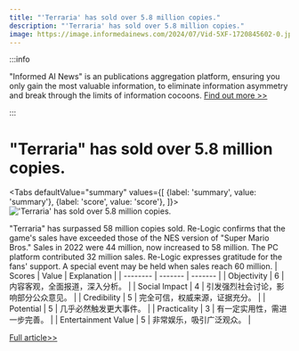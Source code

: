 ```yaml
---
title: "'Terraria' has sold over 5.8 million copies."
description: "'Terraria' has sold over 5.8 million copies."
image: https://image.informedainews.com/2024/07/Vid-5XF-1720845602-0.jpg
---
```



:::info

"Informed AI News" is an publications aggregation platform, ensuring you only gain the most valuable information, to eliminate information asymmetry and break through the limits of information cocoons.  [Find out more >>](/)

:::

# "Terraria" has sold over 5.8 million copies.


<Tabs
	defaultValue="summary"
	values={[
	{label: 'summary', value: 'summary'},
	{label: 'score', value: 'score'},
]}>
<TabItem value="summary">
<img
  src="https://image.informedainews.com/2024/07/Vid-5XF-1720845602-0.jpg"
  alt="'Terraria' has sold over 5.8 million copies."
/>



"Terraria" has surpassed 58 million copies sold. Re-Logic confirms that the game's sales have exceeded those of the NES version of "Super Mario Bros." Sales in 2022 were 44 million, now increased to 58 million. The PC platform contributed 32 million sales. Re-Logic expresses gratitude for the fans' support. A special event may be held when sales reach 60 million.
</TabItem>
<TabItem value="score">
	| Scores     | Value   | Explanation |
	| -------- | ------- | ------- |
	| Objectivity  | 6    | 内容客观，全面报道，深入分析。    |
	| Social Impact | 4     | 引发强烈社会讨论，影响部分公众意见。    |
	| Credibility    | 5    | 完全可信，权威来源，证据充分。    |
	| Potential    | 5    | 几乎必然触发更大事件。    |
	| Practicality    | 3    | 有一定实用性，需进一步完善。    |
	| Entertainment Value    | 5    | 非常娱乐，吸引广泛观众。    |
</TabItem>
</Tabs>

[Full article>>](https://www.gcores.com/articles/184892)
